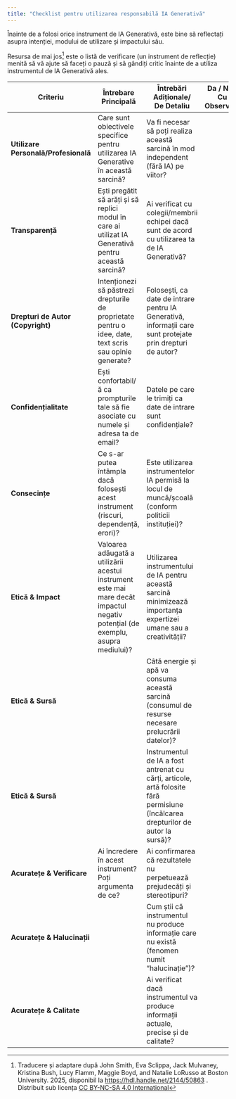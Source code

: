 ```yaml
---
title: "Checklist pentru utilizarea responsabilă IA Generativă"
---
```


Înainte de a folosi orice instrument de IA Generativă, este bine să reflectați asupra intenției, modului de utilizare și impactului său.

Resursa de mai jos[^1] este o listă de verificare (un instrument de reflecție) menită să vă ajute să faceți o pauză și să gândiți critic înainte de a utiliza instrumentul de IA Generativă ales.

[^1]: Traducere și adaptare după John Smith, Eva Sclippa, Jack Mulvaney, Kristina Bush, Lucy Flamm, Maggie Boyd, and Natalie LoRusso at Boston University. 2025, disponibil la <https://hdl.handle.net/2144/50863> . Distribuit sub licența [CC BY-NC-SA 4.0 International](https://creativecommons.org/licenses/by-nc-sa/4.0/deed.ro)

| Criteriu | Întrebare Principală | Întrebări Adiționale/<br>De Detaliu | Da / Nu / Cu Observații | Comentarii / Riscuri Identificate |
|---------------|---------------|---------------|---------------|---------------|
| **Utilizare Personală/Profesională** | Care sunt obiectivele specifice pentru utilizarea IA Generative în această sarcină? | Va fi necesar să poți realiza această sarcină în mod independent (fără IA) pe viitor? |  | Există o alternativă sau o resursă suplimentară care te poate ajuta să rezolvi mai bine sarcina? |
| **Transparență** | Ești pregătit să arăți și să replici modul în care ai utilizat IA Generativă pentru această sarcină? | Ai verificat cu colegii/membrii echipei dacă sunt de acord cu utilizarea ta de IA Generativă? |  | Necesitatea de a documenta prompturile și rezultatele pentru audit sau replicare. |
| **Drepturi de Autor (Copyright)** | Intenționezi să păstrezi drepturile de proprietate pentru o idee, date, text scris sau opinie generate? | Folosești, ca date de intrare pentru IA Generativă, informații care sunt protejate prin drepturi de autor? |  | Prin utilizarea ideilor tale ca date de intrare, este posibil să nu mai deții proprietatea intelectuală a conținutului creativ generat. |
| **Confidențialitate** | Ești confortabil/ă ca prompturile tale să fie asociate cu numele și adresa ta de email? | Datele pe care le trimiți ca date de intrare sunt confidențiale? |  | Risc: Este posibil ca instrumentul de IA utilizat să folosească datele introduse pentru antrenament. Nu distribui informații confidențiale! |
| **Consecințe** | Ce s-ar putea întâmpla dacă folosești acest instrument (riscuri, dependență, erori)? | Este utilizarea instrumentelor IA permisă la locul de muncă/școală (conform politicii instituției)? |  | Asigură-te că ai verificat politica de utilizare a IA cu angajatorul/instituția. |
| **Etică & Impact** | Valoarea adăugată a utilizării acestui instrument este mai mare decât impactul negativ potențial (de exemplu, asupra mediului)? | Utilizarea instrumentului de IA pentru această sarcină minimizează importanța expertizei umane sau a creativității? |  | Opțiuni: Poți alege să faci sarcina tu însuți/însăți sau să găsești pe cineva să te ajute. |
| **Etică & Sursă** |  | Câtă energie și apă va consuma această sarcină (consumul de resurse necesare prelucrării datelor)? |  |  |
| **Etică & Sursă** |  | Instrumentul de IA a fost antrenat cu cărți, articole, artă folosite fără permisiune (încălcarea drepturilor de autor la sursă)? |  |  |
| **Acuratețe & Verificare** | Ai încredere în acest instrument? Poți argumenta de ce? | Ai confirmarea că rezultatele nu perpetuează prejudecăți și stereotipuri? |  |  |
| **Acuratețe & Halucinații** |  | Cum știi că instrumentul nu produce informație care nu există (fenomen numit "halucinație")? |  |  |
| **Acuratețe & Calitate** |  | Ai verificat dacă instrumentul va produce informații actuale, precise și de calitate? |  | Acțiune: Verifică de două ori informația pe care instrumentul o oferă ca referință prin accesarea surselor originale. |